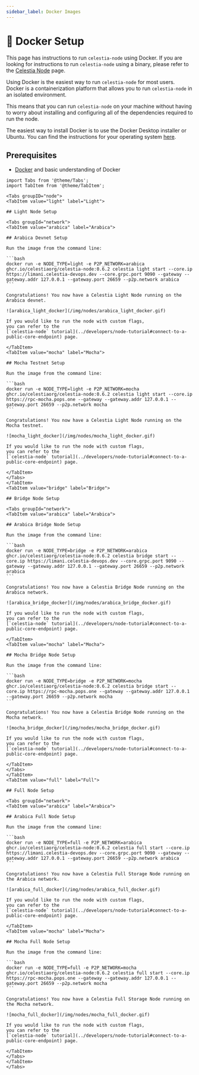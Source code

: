 ```yaml
---
sidebar_label: Docker Images
---
```


# 🐳 Docker Setup

This page has instructions to run `celestia-node` using Docker. If you are
looking for instructions to run `celestia-node` using a binary, please
refer to the [Celestia Node](./celestia-node) page.

Using Docker is the easiest way to run `celestia-node` for most
users. Docker is a containerization platform that allows you to run `celestia-node`
in an isolated environment.

This means that you can run `celestia-node` on your machine without having
to worry about installing and configuring all of the dependencies required
to run the node.

The easiest way to install Docker is to use the Docker Desktop installer or
Ubuntu. You can find the instructions for your operating system
[here](https://docs.docker.com/engine/install/).

## Prerequisites

- [Docker](https://docs.docker.com/get-docker/) and basic understanding of Docker

````mdx-code-block
import Tabs from '@theme/Tabs';
import TabItem from '@theme/TabItem';

<Tabs groupID="node">
<TabItem value="light" label="Light">

## Light Node Setup

<Tabs groupId="network">
<TabItem value="arabica" label="Arabica">

## Arabica Devnet Setup

Run the image from the command line:

```bash 
docker run -e NODE_TYPE=light -e P2P_NETWORK=arabica ghcr.io/celestiaorg/celestia-node:0.6.2 celestia light start --core.ip https://limani.celestia-devops.dev --core.grpc.port 9090 --gateway --gateway.addr 127.0.0.1 --gateway.port 26659 --p2p.network arabica
```

Congratulations! You now have a Celestia Light Node running on the Arabica devnet.

![arabica_light_docker](/img/nodes/arabica_light_docker.gif)

If you would like to run the node with custom flags,
you can refer to the
[`celestia-node` tutorial](../developers/node-tutorial#connect-to-a-public-core-endpoint) page.

</TabItem>
<TabItem value="mocha" label="Mocha">

## Mocha Testnet Setup

Run the image from the command line:

```bash 
docker run -e NODE_TYPE=light -e P2P_NETWORK=mocha ghcr.io/celestiaorg/celestia-node:0.6.2 celestia light start --core.ip https://rpc-mocha.pops.one --gateway --gateway.addr 127.0.0.1 --gateway.port 26659 --p2p.network mocha
```

Congratulations! You now have a Celestia Light Node running on the Mocha testnet.

![mocha_light_docker](/img/nodes/mocha_light_docker.gif)

If you would like to run the node with custom flags,
you can refer to the
[`celestia-node` tutorial](../developers/node-tutorial#connect-to-a-public-core-endpoint) page.

</TabItem>
</Tabs>
</TabItem>
<TabItem value="bridge" label="Bridge">

## Bridge Node Setup

<Tabs groupId="network">
<TabItem value="arabica" label="Arabica">

## Arabica Bridge Node Setup

Run the image from the command line:

```bash 
docker run -e NODE_TYPE=bridge -e P2P_NETWORK=arabica ghcr.io/celestiaorg/celestia-node:0.6.2 celestia bridge start --core.ip https://limani.celestia-devops.dev --core.grpc.port 9090 --gateway --gateway.addr 127.0.0.1 --gateway.port 26659 --p2p.network arabica
```

Congratulations! You now have a Celestia Bridge Node running on the Arabica network.

![arabica_bridge_docker](/img/nodes/arabica_bridge_docker.gif)

If you would like to run the node with custom flags,
you can refer to the
[`celestia-node` tutorial](../developers/node-tutorial#connect-to-a-public-core-endpoint) page.

</TabItem>
<TabItem value="mocha" label="Mocha">

## Mocha Bridge Node Setup

Run the image from the command line:

```bash 
docker run -e NODE_TYPE=bridge -e P2P_NETWORK=mocha ghcr.io/celestiaorg/celestia-node:0.6.2 celestia bridge start --core.ip https://rpc-mocha.pops.one --gateway --gateway.addr 127.0.0.1 --gateway.port 26659 --p2p.network mocha
```

Congratulations! You now have a Celestia Bridge Node running on the Mocha network.

![mocha_bridge_docker](/img/nodes/mocha_bridge_docker.gif)

If you would like to run the node with custom flags,
you can refer to the
[`celestia-node` tutorial](../developers/node-tutorial#connect-to-a-public-core-endpoint) page.

</TabItem>
</Tabs>
</TabItem>
<TabItem value="full" label="Full">

## Full Node Setup

<Tabs groupId="network">
<TabItem value="arabica" label="Arabica">

## Arabica Full Node Setup

Run the image from the command line:

```bash 
docker run -e NODE_TYPE=full -e P2P_NETWORK=arabica ghcr.io/celestiaorg/celestia-node:0.6.2 celestia full start --core.ip https://limani.celestia-devops.dev --core.grpc.port 9090 --gateway --gateway.addr 127.0.0.1 --gateway.port 26659 --p2p.network arabica
```

Congratulations! You now have a Celestia Full Storage Node running on the Arabica network.

![arabica_full_docker](/img/nodes/arabica_full_docker.gif)

If you would like to run the node with custom flags,
you can refer to the
[`celestia-node` tutorial](../developers/node-tutorial#connect-to-a-public-core-endpoint) page.

</TabItem>
<TabItem value="mocha" label="Mocha">

## Mocha Full Node Setup

Run the image from the command line:

```bash 
docker run -e NODE_TYPE=full -e P2P_NETWORK=mocha ghcr.io/celestiaorg/celestia-node:0.6.2 celestia full start --core.ip https://rpc-mocha.pops.one --gateway --gateway.addr 127.0.0.1 --gateway.port 26659 --p2p.network mocha
```

Congratulations! You now have a Celestia Full Storage Node running on the Mocha network.

![mocha_full_docker](/img/nodes/mocha_full_docker.gif)

If you would like to run the node with custom flags,
you can refer to the
[`celestia-node` tutorial](../developers/node-tutorial#connect-to-a-public-core-endpoint) page.

</TabItem>
</Tabs>
</TabItem>
</Tabs>
````
